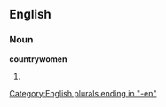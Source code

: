 ==English==

===Noun===
'''countrywomen'''

# {{plural of|[[countrywoman]]}}

[[Category:English plurals ending in "-en"]]